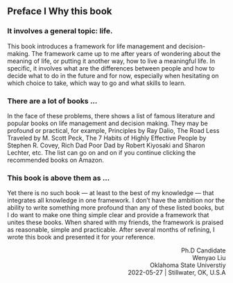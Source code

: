 ## Preface I Why this book {.unnumbered}
### It involves a general topic: life.
This book introduces a framework for life management and decision-making. The framework came up to me after years of wondering about the meaning of life, or putting it another way, how to live a meaningful life. In specific, it involves what are the differences between people and how to decide what to do in the future and for now, especially when hesitating on which choice to take, which way to go and what skills to learn. 

### There are a lot of books ...
In the face of these problems, there shows a list of famous literature and popular books on life management and decision making. They may be profound or practical, for example, Principles by Ray Dalio, The Road Less Traveled by M. Scott Peck, The 7 Habits of Highly Effective People by Stephen R. Covey, Rich Dad Poor Dad by Robert Kiyosaki and Sharon Lechter, etc. The list can go on and on if you continue clicking the recommended books on Amazon. 

### This book is above them as ...
Yet there is no such book --- at least to the best of my knowledge ---  that integrates all knowledge in one framework. I don't have the ambition nor the ability to write something more profound than any of these listed books, but I do want to make one thing simple clear and provide a framework that unites these books. When shared with my friends, the framework is praised as reasonable, simple and practicable.  After several months of refining, I wrote this book and presented it for your reference.  


<div style="text-align: right">Ph.D Candidate</div>
<div style="text-align: right">Wenyao Liu</div>
<div style="text-align: right">Oklahoma State Universtiy</div>
<div style="text-align: right">2022-05-27 | Stillwater, OK, U.S.A</div>

